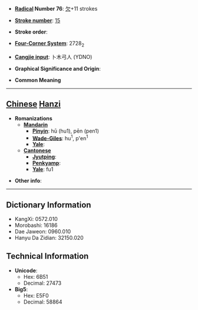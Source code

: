 * '''[[Wiktionary:Chinese radical index| Radical]] Number 76''': [[Wiktionary:Chinese radical index 欠|欠]]+11 strokes

* '''[[Wiktionary:Chinese total strokes index|Stroke number]]''': [[Wiktionary:Chinese total strokes index 15|15]]

* '''Stroke order''': 

* '''[[Wiktionary:Chinese four corner index|Four-Corner System]]''': 2728<sub>2</sub>

* '''[[Wiktionary:Chinese Cangjie index|Cangjie input]]''': 卜木弓人 (YDNO)

* '''Graphical Significance and Origin''': 

* '''Common Meaning'''

----

== [[Chinese]] [[Hanzi]] ==

* '''Romanizations'''
** '''[[Mandarin]]'''
*** '''[[Pinyin]]''': hū (hu1), pēn (pen1)
*** '''[[Wade-Giles]]''': hu<sup>1</sup>, p'en<sup>1</sup>
*** '''[[Yale]]''': 
** '''[[Cantonese]]'''
*** '''[[Jyutping]]''':
*** '''[[Penkyamp]]''': 
*** '''[[Yale]]''': fu1

* '''Other info''': 

----

== Dictionary Information ==

* KangXi: 0572.010
* Morobashi: 16186
* Dae Jaweon: 0960.010
* Hanyu Da Zidian: 32150.020

== Technical Information ==

* '''Unicode''':
** Hex: 6B51
** Decimal: 27473
* '''Big5''':
** Hex: E5F0
** Decimal: 58864